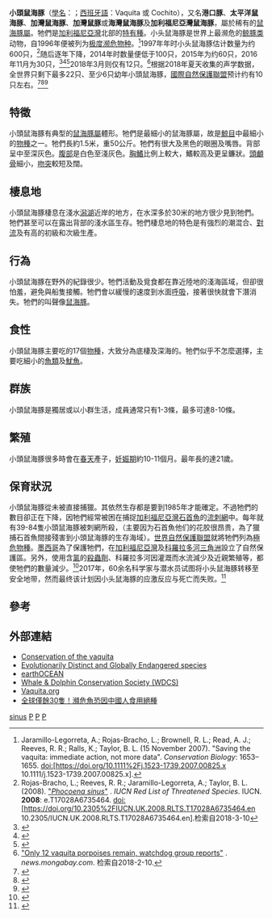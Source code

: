{{Speciesbox 
| taxon = Phocoena sinus 
| authority = Norris & McFarland, 1958
| fossil_range = [[全新世|全新世]], {{fossilrange|0.012|0}}
| image = Vaquita6 Olson NOAA.jpg
| status = CR
| status_system = iucn3.1
| trend = down
| status_ref = <ref name=iucn>{{IUCN2008|assessors=Rojas-Bracho, L., Reeves, R.R., Jaramillo-Legorreta, A. & Taylor, B.L.|year=2008|id=17028|title=Phocoena sinus|downloaded=2009-03-03}}</ref>
| image2 = Vaquita size.svg
| image2_caption = 與人類的體型比較。
| range_map = cetacea_range_map_Vaquita.PNG
| range_map_width = 250px
| range_map_caption = 小頭鼠海豚的分佈地
}}
'''小頭鼠海豚'''（[[學名|學名]]：{{lang|la|''Phocoena sinus''}}；[[西班牙語|西班牙語]]：Vaquita 或 Cochito），又名'''港口豚'''、'''太平洋鼠海豚'''、'''加灣鼠海豚'''、'''加灣鼠豚'''或'''海灣鼠海豚'''及'''加利福尼亞灣鼠海豚'''，屬於稀有的[[鼠海豚屬|鼠海豚屬]]。牠們是[[加利福尼亞灣|加利福尼亞灣]]北部的[[特有種|特有種]]。小头鼠海豚是世界上最濒危的[[鯨豚類|鲸豚类]]动物，自1996年便被列为[[極危物種|极度濒危物种]]。<ref>Jaramillo-Legorreta, A.; Rojas-Bracho, L.; Brownell, R. L.; Read, A. J.; Reeves, R. R.; Ralls, K.; Taylor, B. L. (15 November 2007). "Saving the vaquita: immediate action, not more data". ''Conservation Biology'': 1653–1655. doi:[https://doi.org/10.1111%2Fj.1523-1739.2007.00825.x 10.1111/j.1523-1739.2007.00825.x].</ref>1997年年时小头鼠海豚估计数量为约600只，<ref>Rojas-Bracho, L.; Reeves, R. R.; Jaramillo-Legorreta, A.; Taylor, B. L. (2008). [http://www.iucnredlist.org/details/17028/0 "''Phocoena sinus''"] {{Wayback|url=http://www.iucnredlist.org/details/17028/0 |date=20180824140252 }}. ''IUCN Red List of Threatened Species''. IUCN. '''2008''': e.T17028A6735464. doi:[https://doi.org/10.2305%2FIUCN.UK.2008.RLTS.T17028A6735464.en 10.2305/IUCN.UK.2008.RLTS.T17028A6735464.en].检索自2018-3-10</ref>随后逐年下降，2014年时数量便低于100只，2015年为约60只，2016年11月为30只，<ref name="CIRVA-V">{{Cite web|url=http://assets.worldwildlife.org/publications/713/files/original/2014_Vaquita_Report_Fifth_Meeting_of_CIRVA.pdf?1408479198/|author=‘Comité Internacional para la Recuperación de la Vaquita (CIRVA)|title=Report of the Fifth Meeting of the Comité Internacional para la Recuperación de la Vaquita|year=2014|accessdate=2014-08-03|archive-date=2016-03-04|archive-url=https://web.archive.org/web/20160304103959/http://assets.worldwildlife.org/publications/713/files/original/2014_Vaquita_Report_Fifth_Meeting_of_CIRVA.pdf?1408479198%2F}}</ref><ref name="Carwardine">{{Cite book en|author=Mark Carwardine|title=Whales, Dolphins and Porpoises|url=https://archive.org/details/dkhandbooks00dkpu|year=1995|id=ISBN 0-7513-2781-6}}</ref><ref name="Passport">{{Cite web|url=http://www.aquariumofpacific.org/onlinelearningcenter/species/vaquita/|author=Aquarium of the Pacific|title=Vaquita|year=2009|accessdate=2009-03-02|archive-date=2021-01-17|archive-url=https://web.archive.org/web/20210117162557/https://www.aquariumofpacific.org/onlinelearningcenter/species/vaquita/}}</ref>2018年3月则仅有12只。<ref>[https://news.mongabay.com/2018/03/only-12-vaquita-porpoises-remain-watchdog-groups-report/ "Only 12 vaquita porpoises remain, watchdog group reports"] {{Wayback|url=https://news.mongabay.com/2018/03/only-12-vaquita-porpoises-remain-watchdog-groups-report/ |date=20201203203931 }}. ''news.mongabay.com''. 检索自2018-2-10.</ref>根据2018年夏天收集的声学数据，全世界只剩下最多22只、至少6只幼年小頭鼠海豚，[[國際自然保護聯盟|國際自然保護聯盟]]预计约有10只左右。<ref name = "MND2019.03.07">{{cite web |url= https://mexiconewsdaily.com/news/count-reveals-just-22-vaquita-remain/| title= Just 22 vaquita porpoises remain and illegal gillnets could soon wipe them out|date= 2019-03-07|website= Mexico News Daily|access-date= 2019-03-14|archive-url= https://web.archive.org/web/20190314202504/https://mexiconewsdaily.com/news/count-reveals-just-22-vaquita-remain/|archive-date= 2019-03-14}}</ref><ref name=":4">{{Cite web|url=http://time.com/5552189/sea-shepherd-vaquita-porpoise-endangered-mexico/|title=One of About 10 Endangered Vaquitas Found Dead in Mexico|website=Time|language=en|access-date=2019-03-17|archive-date=2020-11-24|archive-url=https://web.archive.org/web/20201124130424/https://time.com/5552189/sea-shepherd-vaquita-porpoise-endangered-mexico/}}</ref><ref name = "ME2019-03-16">{{cite web |url= https://www.maritime-executive.com/article/report-only-ten-vaquita-left| title= Report: Only Ten Vaquita Left|date= 2019-03-16|website= The Maritime Executive|publisher= |access-date= 2019-03-18|archive-url= https://web.archive.org/web/20190318035823/https://www.maritime-executive.com/article/report-only-ten-vaquita-left|archive-date= 2019-03-18}}</ref>

==特徵==
小頭鼠海豚有典型的[[鼠海豚屬|鼠海豚屬]]體形。牠們是最細小的鼠海豚屬，故是[[鯨目|鯨目]]中最細小的[[物種|物種]]之一。牠們長約1.5米，重50公斤。牠們有很大及黑色的眼圈及嘴唇。背部呈中至深灰色。[[腹部|腹部]]是白色至淺灰色。[[胸鰭|胸鰭]]比例上較大，鰭較高及更呈鐮狀。[[頭顱骨|頭顱骨]]細小，[[吻突|吻突]]較短及闊。

==棲息地==
小頭鼠海豚棲息在淺水[[潟湖|潟湖]]近岸的地方，在水深多於30米的地方很少見到牠們。牠們甚至可以在露出背部的淺水區生存。牠們棲息地的特色是有強烈的潮混合、[[對流|對流]]及有高的初級和次級生產。

==行為==
小頭鼠海豚在野外的紀錄很少。牠們活動及覓食都在靠近陸地的淺海區域，但卻很怕羞，避免與船隻接觸。牠們會以緩慢的速度到水面[[呼吸|呼吸]]，接著很快就會下潛消失。牠們的叫聲像[[鼠海豚|鼠海豚]]。

==食性==
小頭鼠海豚主要吃的17個[[物種|物種]]，大致分為底棲及深海的。牠們似乎不怎麼選擇，主要吃細小的[[魚類|魚類]]及[[魷魚|魷魚]]。

==群族==
小頭鼠海豚是獨居或以小群生活，成員通常只有1-3條，最多可達8-10條。

==繁殖==
小頭鼠海豚很多時會在[[春天|春天]]產子，[[妊娠期|妊娠期]]約10-11個月。最年長的達21歲。

==保育狀況==
小頭鼠海豚從未被直接捕獵。其依然生存都是要到1985年才能確定。不過牠們的數目卻正在下降，因牠們經常被困在捕捉[[加利福尼亞灣石首魚|加利福尼亞灣石首魚]]的[[流刺網|流刺網]]中。每年就有39-84隻小頭鼠海豚被刺網所殺，（主要因为石首魚他们的花胶很昂贵，為了獵捕石首魚間接殘害到小頭鼠海豚的生存海域）。[[世界自然保護聯盟|世界自然保護聯盟]]就將牠們列為[[極危物種|極危物種]]。[[墨西哥|墨西哥]]為了保護牠們，在[[加利福尼亞灣|加利福尼亞灣]]及[[科羅拉多河|科羅拉多河]][[三角洲|三角洲]]設立了自然保護區。另外，使用含[[氯|氯]]的[[殺蟲劑|殺蟲劑]]、科羅拉多河因灌溉而水流減少及近親繁殖等，都使牠們的數量減少。<ref name="Inbreeding">{{Cite journal en|title=Examining the risk of inbreeding depression in a naturally rare cetacean, the Vaquita|author=Taylor and Rojas-Bracho|journal=Marine Mammal Science|volume=15|pages=1004-1028}}</ref>2017年，60余名科学家与潜水员试图将小头鼠海豚转移至安全地带，然而最终该计划因小头鼠海豚的应激反应与死亡而失败。<ref>{{Cite web|url=https://www.guokr.com/article/442554/|title=加州湾鼠海豚的最后拯救项目宣告失败|accessdate=2018-03-10|author=Robin McKie|date=2017-12-11|publisher=果壳网|archive-date=2020-02-02|archive-url=https://web.archive.org/web/20200202060758/https://www.guokr.com/article/442554/}}</ref>

==參考==
{{reflist}}

==外部連結==
* [http://www.blackwell-synergy.com/doi/full/10.1111/j.1365-2907.2006.00088.x Conservation of the vaquita]{{Dead link|date=2019年10月 |bot=InternetArchiveBot |fix-attempted=yes }}
* [http://www.edgeofexistence.org/mammals/species_info.php?id=78 Evolutionarily Distinct and Globally Endangered species] {{Wayback|url=http://www.edgeofexistence.org/mammals/species_info.php?id=78 |date=20161026123310 }}
* [https://web.archive.org/web/20090130044406/http://www.whaletrackers.com/vaquita/ earthOCEAN]
* [http://www.wdcs.org Whale & Dolphin Conservation Society (WDCS)] {{Wayback|url=http://www.wdcs.org/ |date=20110724173058 }}
* [http://www.vaquita.org Vaquita.org] {{Wayback|url=http://www.vaquita.org/ |date=20160403030629 }}
* [http://www.taiwannews.com.tw/ch/news/3162553 全球僅餘30隻！瀕危魚恐因中國人食用絕種] {{Wayback|url=http://www.taiwannews.com.tw/ch/news/3162553 |date=20200202060630 }}
{{Taxonbar|from=Q725493}}

[[Category:鼠海豚属|sinus]]
[[Category:美國哺乳動物|P]]
[[Category:墨西哥哺乳動物|P]]
[[Category:1958年描述的動物|P]]
